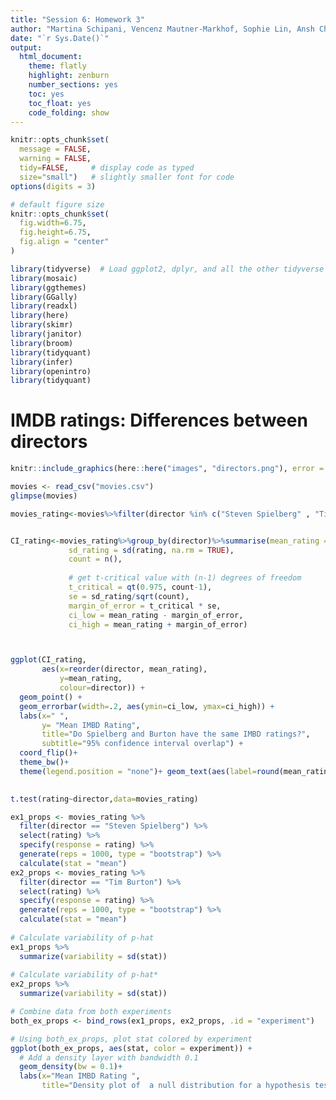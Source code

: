 ```yaml
---
title: "Session 6: Homework 3"
author: "Martina Schipani, Vencenz Mautner-Markhof, Sophie Lin, Ansh Chhabra, Carson Yiding Liu, Pingchuan Tian"
date: "`r Sys.Date()`"
output:
  html_document:
    theme: flatly
    highlight: zenburn
    number_sections: yes
    toc: yes
    toc_float: yes
    code_folding: show
---
```



```r
knitr::opts_chunk$set(
  message = FALSE, 
  warning = FALSE, 
  tidy=FALSE,     # display code as typed
  size="small")   # slightly smaller font for code
options(digits = 3)

# default figure size
knitr::opts_chunk$set(
  fig.width=6.75, 
  fig.height=6.75,
  fig.align = "center"
)
```


```r
library(tidyverse)  # Load ggplot2, dplyr, and all the other tidyverse packages
library(mosaic)
library(ggthemes)
library(GGally)
library(readxl)
library(here)
library(skimr)
library(janitor)
library(broom)
library(tidyquant)
library(infer)
library(openintro)
library(tidyquant)
```

# IMDB ratings: Differences between directors

```r
knitr::include_graphics(here::here("images", "directors.png"), error = FALSE)
```


```r
movies <- read_csv("movies.csv")
glimpse(movies)
```


```r
movies_rating<-movies%>%filter(director %in% c("Steven Spielberg" , "Tim Burton" )) %>% select(director,rating)


CI_rating<-movies_rating%>%group_by(director)%>%summarise(mean_rating = mean(rating, na.rm = TRUE), 
             sd_rating = sd(rating, na.rm = TRUE), 
             count = n(), 
             
             # get t-critical value with (n-1) degrees of freedom
             t_critical = qt(0.975, count-1),
             se = sd_rating/sqrt(count),
             margin_of_error = t_critical * se,
             ci_low = mean_rating - margin_of_error,
             ci_high = mean_rating + margin_of_error)



ggplot(CI_rating, 
       aes(x=reorder(director, mean_rating), 
           y=mean_rating, 
           colour=director)) +
  geom_point() +
  geom_errorbar(width=.2, aes(ymin=ci_low, ymax=ci_high)) + 
  labs(x=" ",
       y= "Mean IMBD Rating", 
       title="Do Spielberg and Burton have the same IMBD ratings?",
       subtitle="95% confidence interval overlap") +
  coord_flip()+
  theme_bw()+
  theme(legend.position = "none")+ geom_text(aes(label=round(mean_rating,2),mean_rating=mean_rating+0.5),position = position_dodge(1.5),vjust = -1)
 
```

```r
t.test(rating~director,data=movies_rating)

ex1_props <- movies_rating %>%
  filter(director == "Steven Spielberg") %>%
  select(rating) %>%
  specify(response = rating) %>%
  generate(reps = 1000, type = "bootstrap") %>% 
  calculate(stat = "mean")
ex2_props <- movies_rating %>%
  filter(director == "Tim Burton") %>%
  select(rating) %>%
  specify(response = rating) %>%
  generate(reps = 1000, type = "bootstrap") %>% 
  calculate(stat = "mean")
  
# Calculate variability of p-hat
ex1_props %>% 
  summarize(variability = sd(stat))
  
# Calculate variability of p-hat*
ex2_props %>% 
  summarize(variability = sd(stat))

# Combine data from both experiments
both_ex_props <- bind_rows(ex1_props, ex2_props, .id = "experiment")

# Using both_ex_props, plot stat colored by experiment
ggplot(both_ex_props, aes(stat, color = experiment)) + 
  # Add a density layer with bandwidth 0.1
  geom_density(bw = 0.1)+ 
  labs(x="Mean IMBD Rating ",
       title="Density plot of  a null distribution for a hypothesis test.?")
```

